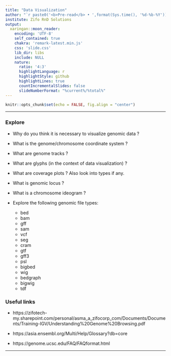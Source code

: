 ---
title: "Data Visualization"
author: "`r paste0('<b>Pre-read</b> • ',format(Sys.time(), '%d-%b-%Y'))`"
institute: Zifo RnD Solutions
output:
  xaringan::moon_reader:
    encoding: 'UTF-8'
    self_contained: true
    chakra: 'remark-latest.min.js'
    css: 'slide.css'
    lib_dir: libs
    include: NULL
    nature:
      ratio: '4:3'
      highlightLanguage: r
      highlightStyle: github
      highlightLines: true
      countIncrementalSlides: false
      slideNumberFormat: "%current%/%total%"
---

<!--------------- Only edit title, subtitle & author above this --------------->

```{r}
knitr::opts_chunk$set(echo = FALSE, fig.align = "center")
```

---

### Explore

   * Why do you think it is necessary to visualize genomic data ?
   
   * What is the genome/chromosome coordinate system ?
   
   * What are genome tracks ?
   
   * What are glyphs (in the context of data visualization) ?
   
   * What are coverage plots ? Also look into types if any.
    
   * What is genomic locus ?
   
   * What is a chromosome ideogram ?
   
   * Explore the following genomic file types:
   
        * bed
        * bam
        * gff
        * sam
        * vcf
        * seg
        * cram
        * gtf
        * gff3
        * psl
        * bigbed
        * wig
        * bedgraph
        * bigwig
        * tdf
        
### Useful links

   * https://zifotech-my.sharepoint.com/personal/asma_a_zifocorp_com/Documents/Documents/Training-IGV/Understanding%20Genome%20Browsing.pdf
   
   * https://asia.ensembl.org/Multi/Help/Glossary?db=core
   
   * https://genome.ucsc.edu/FAQ/FAQformat.html
    
---